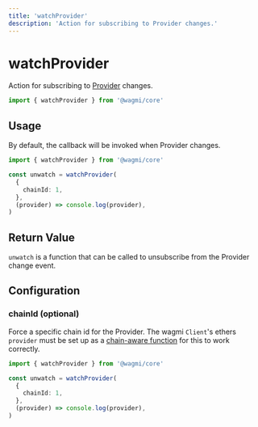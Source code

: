 ```yaml
---
title: 'watchProvider'
description: 'Action for subscribing to Provider changes.'
---
```



# watchProvider

Action for subscribing to [Provider](/core/actions/getProvider) changes.

```ts
import { watchProvider } from '@wagmi/core'
```

## Usage

By default, the callback will be invoked when Provider changes.

```ts
import { watchProvider } from '@wagmi/core'

const unwatch = watchProvider(
  {
    chainId: 1,
  },
  (provider) => console.log(provider),
)
```

## Return Value

`unwatch` is a function that can be called to unsubscribe from the Provider change event.

## Configuration

### chainId (optional)

Force a specific chain id for the Provider. The wagmi `Client`'s ethers `provider` must be set up as a [chain-aware function](/core/client#provider-optional) for this to work correctly.

```ts {5}
import { watchProvider } from '@wagmi/core'

const unwatch = watchProvider(
  {
    chainId: 1,
  },
  (provider) => console.log(provider),
)
```
